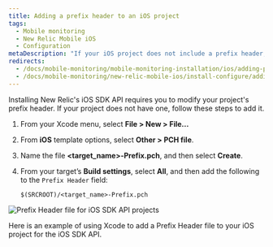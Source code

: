 ```yaml
---
title: Adding a prefix header to an iOS project
tags:
  - Mobile monitoring
  - New Relic Mobile iOS
  - Configuration
metaDescription: "If your iOS project does not include a prefix header, follow these steps to add one with the iOS SDK API."
redirects:
  - /docs/mobile-monitoring/mobile-monitoring-installation/ios/adding-prefix-header-ios-project
  - /docs/mobile-monitoring/new-relic-mobile-ios/install-configure/adding-prefix-header-ios-project
---
```



Installing New Relic's iOS SDK API requires you to modify your project's prefix header. If your project does not have one, follow these steps to add it.

1. From your Xcode menu, select **File > New > File...**
2. From **iOS** template options, select **Other > PCH file**.
3. Name the file **&lt;target_name>-Prefix.pch**, and then select **Create**.
4. From your target’s **Build settings**, select **All**, and then add the following to the `Prefix Header` field:

   ```
   $(SRCROOT)/<target_name>-Prefix.pch
   ```

<img
  title="Prefix Header file for iOS SDK API projects"
  alt="Prefix Header file for iOS SDK API projects"
  src={screenIosSdkApiPrefixHeader}
/>

<figcaption>
  Here is an example of using Xcode to add a Prefix Header file to your iOS project for the iOS SDK API.
</figcaption>
